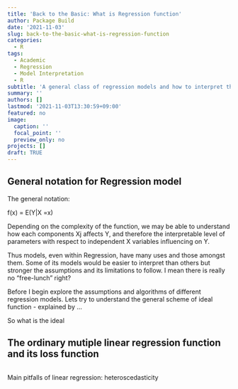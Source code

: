 ```yaml
---
title: 'Back to the Basic: What is Regression function'
author: Package Build
date: '2021-11-03'
slug: back-to-the-basic-what-is-regression-function
categories:
  - R
tags:
  - Academic
  - Regression 
  - Model Interpretation
  - R
subtitle: 'A general class of regression models and how to interpret these models'
summary: ''
authors: []
lastmod: '2021-11-03T13:30:59+09:00'
featured: no
image:
  caption: ''
  focal_point: ''
  preview_only: no
projects: []
draft: TRUE
---
```


## General notation for Regression model

The general notation:

f(x) = E(Y|X =x) 

Depending on the complexity of the function, we may be able to understand how each components Xj affects Y, and therefore the interpretable level of parameters with respect to independent X variables influencing on Y. 

Thus models, even within Regression, have many uses and those amongst them. Some of its models would be easier to interpret than others but stronger the assumptions and its limitations to follow. I mean there is really no "free-lunch" right? 

Before I begin explore the assumptions and algorithms of different regression models. Lets try to understand the general scheme of ideal function - explained by ...



So what is the ideal 

## The ordinary mutiple linear regression function and its loss function 


```r

```

Main pitfalls of linear regression: heteroscedasticity 
